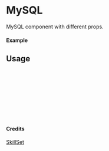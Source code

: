 
<Meta of={MySQL} title="SkillSet/MySQL" />

# MySQL

MySQL component with different props.

#### Example

<Canvas of={MySQL.Primary} />

## Usage

```ts
import { MySQL } from "yadl-ui";

const Example = () => {
  return (
      <MySQL />
  );
};

export default Example;
```

#### Credits
[SkillSet](https://skillicons.dev)
